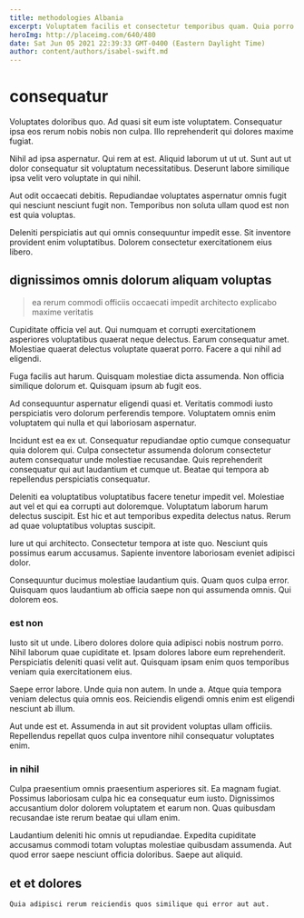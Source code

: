 ```yaml
---
title: methodologies Albania
excerpt: Voluptatem facilis et consectetur temporibus quam. Quia porro voluptas totam animi voluptas fugit dolorem. Mollitia ducimus et assumenda nulla libero consequatur.
heroImg: http://placeimg.com/640/480
date: Sat Jun 05 2021 22:39:33 GMT-0400 (Eastern Daylight Time)
author: content/authors/isabel-swift.md
---
```

# consequatur

Voluptates doloribus quo. Ad quasi sit eum iste voluptatem. Consequatur ipsa eos rerum nobis nobis non culpa. Illo reprehenderit qui dolores maxime fugiat.
  
Nihil ad ipsa aspernatur. Qui rem at est. Aliquid laborum ut ut ut. Sunt aut ut dolor consequatur sit voluptatum necessitatibus. Deserunt labore similique ipsa velit vero voluptate in qui nihil.
  
Aut odit occaecati debitis. Repudiandae voluptates aspernatur omnis fugit qui nesciunt nesciunt fugit non. Temporibus non soluta ullam quod est non est quia voluptas.
  
Deleniti perspiciatis aut qui omnis consequuntur impedit esse. Sit inventore provident enim voluptatibus. Dolorem consectetur exercitationem eius libero.

## dignissimos omnis dolorum aliquam voluptas

> ea rerum commodi officiis occaecati impedit architecto explicabo maxime veritatis

Cupiditate officia vel aut. Qui numquam et corrupti exercitationem asperiores voluptatibus quaerat neque delectus. Earum consequatur amet. Molestiae quaerat delectus voluptate quaerat porro. Facere a qui nihil ad eligendi.
  
Fuga facilis aut harum. Quisquam molestiae dicta assumenda. Non officia similique dolorum et. Quisquam ipsum ab fugit eos.
  
Ad consequuntur aspernatur eligendi quasi et. Veritatis commodi iusto perspiciatis vero dolorum perferendis tempore. Voluptatem omnis enim voluptatem qui nulla et qui laboriosam aspernatur.
  
Incidunt est ea ex ut. Consequatur repudiandae optio cumque consequatur quia dolorem qui. Culpa consectetur assumenda dolorum consectetur autem consequatur unde molestiae recusandae. Quis reprehenderit consequatur qui aut laudantium et cumque ut. Beatae qui tempora ab repellendus perspiciatis consequatur.
  
Deleniti ea voluptatibus voluptatibus facere tenetur impedit vel. Molestiae aut vel et qui ea corrupti aut doloremque. Voluptatum laborum harum delectus suscipit. Est hic et aut temporibus expedita delectus natus. Rerum ad quae voluptatibus voluptas suscipit.
  
Iure ut qui architecto. Consectetur tempora at iste quo. Nesciunt quis possimus earum accusamus. Sapiente inventore laboriosam eveniet adipisci dolor.
  
Consequuntur ducimus molestiae laudantium quis. Quam quos culpa error. Quisquam quos laudantium ab officia saepe non qui assumenda omnis. Qui dolorem eos.

### est non

Iusto sit ut unde. Libero dolores dolore quia adipisci nobis nostrum porro. Nihil laborum quae cupiditate et. Ipsam dolores labore eum reprehenderit. Perspiciatis deleniti quasi velit aut. Quisquam ipsam enim quos temporibus veniam quia exercitationem eius.
  
Saepe error labore. Unde quia non autem. In unde a. Atque quia tempora veniam delectus quia omnis eos. Reiciendis eligendi omnis enim est eligendi nesciunt ab illum.
  
Aut unde est et. Assumenda in aut sit provident voluptas ullam officiis. Repellendus repellat quos culpa inventore nihil consequatur voluptates enim.

### in nihil

Culpa praesentium omnis praesentium asperiores sit. Ea magnam fugiat. Possimus laboriosam culpa hic ea consequatur eum iusto. Dignissimos accusantium dolor dolorem voluptatem et earum non. Quas quibusdam recusandae iste rerum beatae qui ullam enim.
  
Laudantium deleniti hic omnis ut repudiandae. Expedita cupiditate accusamus commodi totam voluptas molestiae quibusdam assumenda. Aut quod error saepe nesciunt officia doloribus. Saepe aut aliquid.

## et et dolores

```text
Quia adipisci rerum reiciendis quos similique qui error aut aut.
```

